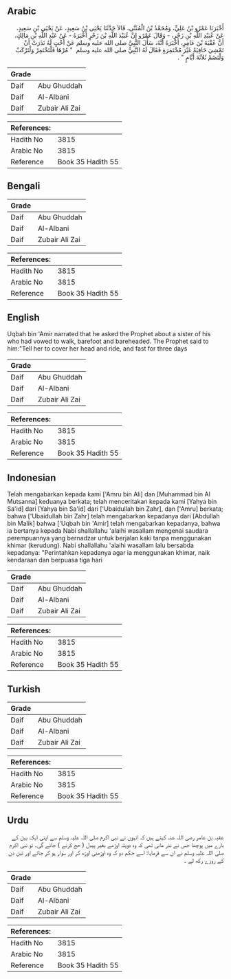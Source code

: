 ## Arabic


<div dir="rtl" lang="ar" style={{fontSize:'larger',backgroundColor:'#f8f9fa',padding:20}}>
أَخْبَرَنَا عَمْرُو بْنُ عَلِيٍّ، وَمُحَمَّدُ بْنُ الْمُثَنَّى، قَالاَ حَدَّثَنَا يَحْيَى بْنُ سَعِيدٍ، عَنْ يَحْيَى بْنِ سَعِيدٍ، عَنْ عُبَيْدِ اللَّهِ بْنِ زَحْرٍ، - وَقَالَ عَمْرٌو إِنَّ عُبَيْدَ اللَّهِ بْنَ زَحْرٍ أَخْبَرَهُ - عَنْ عَبْدِ اللَّهِ بْنِ مَالِكٍ، أَنَّ عُقْبَةَ بْنَ عَامِرٍ، أَخْبَرَهُ أَنَّهُ، سَأَلَ النَّبِيَّ صلى الله عليه وسلم عَنْ أُخْتٍ لَهُ نَذَرَتْ أَنْ تَمْشِيَ حَافِيَةً غَيْرَ مُخْتَمِرَةٍ فَقَالَ لَهُ النَّبِيُّ صلى الله عليه وسلم ‏ "‏ مُرْهَا فَلْتَخْتَمِرْ وَلْتَرْكَبْ وَلْتَصُمْ ثَلاَثَةَ أَيَّامٍ ‏"‏ ‏.‏
</div>
<div style={{backgroundColor:'#f8f9fa',padding:20, marginBottom: 10}}><table> <thead> <tr> <th>Grade</th> <th></th> </tr> </thead> <tbody> <tr><td>Daif</td><td>Abu Ghuddah</td></tr><tr><td>Daif</td><td>Al-Albani</td></tr><tr><td>Daif</td><td>Zubair Ali Zai</td></tr></tbody></table><table> <thead> <tr> <th>References:</th> <th></th> </tr> </thead> <tbody><tr><td>Hadith No</td><td>3815</td></tr><tr><td>Arabic No</td><td>3815</td></tr><tr><td>Reference</td><td>Book 35 Hadith 55</td></tr></tbody></table></div>

## Bengali


<div dir="ltr" lang="bn" style={{fontSize:'larger',backgroundColor:'#f8f9fa',padding:20}}>

</div>
<div style={{backgroundColor:'#f8f9fa',padding:20, marginBottom: 10}}><table> <thead> <tr> <th>Grade</th> <th></th> </tr> </thead> <tbody> <tr><td>Daif</td><td>Abu Ghuddah</td></tr><tr><td>Daif</td><td>Al-Albani</td></tr><tr><td>Daif</td><td>Zubair Ali Zai</td></tr></tbody></table><table> <thead> <tr> <th>References:</th> <th></th> </tr> </thead> <tbody><tr><td>Hadith No</td><td>3815</td></tr><tr><td>Arabic No</td><td>3815</td></tr><tr><td>Reference</td><td>Book 35 Hadith 55</td></tr></tbody></table></div>

## English


<div dir="ltr" lang="en" style={{fontSize:'larger',backgroundColor:'#f8f9fa',padding:20}}>
Uqbah bin 'Amir narrated that he asked the Prophet about a sister of his who had vowed to walk, barefoot and bareheaded. The Prophet said to him:"Tell her to cover her head and ride, and fast for three days
</div>
<div style={{backgroundColor:'#f8f9fa',padding:20, marginBottom: 10}}><table> <thead> <tr> <th>Grade</th> <th></th> </tr> </thead> <tbody> <tr><td>Daif</td><td>Abu Ghuddah</td></tr><tr><td>Daif</td><td>Al-Albani</td></tr><tr><td>Daif</td><td>Zubair Ali Zai</td></tr></tbody></table><table> <thead> <tr> <th>References:</th> <th></th> </tr> </thead> <tbody><tr><td>Hadith No</td><td>3815</td></tr><tr><td>Arabic No</td><td>3815</td></tr><tr><td>Reference</td><td>Book 35 Hadith 55</td></tr></tbody></table></div>

## Indonesian


<div dir="ltr" lang="id" style={{fontSize:'larger',backgroundColor:'#f8f9fa',padding:20}}>
Telah mengabarkan kepada kami ['Amru bin Ali] dan [Muhammad bin Al Mutsanna] keduanya berkata; telah menceritakan kepada kami [Yahya bin Sa'id] dari [Yahya bin Sa'id] dari ['Ubaidullah bin Zahr], dan ['Amru] berkata; bahwa ['Ubaidullah bin Zahr] telah mengabarkan kepadanya dari [Abdullah bin Malik] bahwa ['Uqbah bin 'Amir] telah mengabarkan kepadanya, bahwa ia bertanya kepada Nabi shallallahu 'alaihi wasallam mengenai saudara perempuannya yang bernadzar untuk berjalan kaki tanpa menggunakan khimar (kerudung). Nabi shallallahu 'alaihi wasallam lalu bersabda kepadanya: "Perintahkan kepadanya agar ia menggunakan khimar, naik kendaraan dan berpuasa tiga hari
</div>
<div style={{backgroundColor:'#f8f9fa',padding:20, marginBottom: 10}}><table> <thead> <tr> <th>Grade</th> <th></th> </tr> </thead> <tbody> <tr><td>Daif</td><td>Abu Ghuddah</td></tr><tr><td>Daif</td><td>Al-Albani</td></tr><tr><td>Daif</td><td>Zubair Ali Zai</td></tr></tbody></table><table> <thead> <tr> <th>References:</th> <th></th> </tr> </thead> <tbody><tr><td>Hadith No</td><td>3815</td></tr><tr><td>Arabic No</td><td>3815</td></tr><tr><td>Reference</td><td>Book 35 Hadith 55</td></tr></tbody></table></div>

## Turkish


<div dir="ltr" lang="tr" style={{fontSize:'larger',backgroundColor:'#f8f9fa',padding:20}}>

</div>
<div style={{backgroundColor:'#f8f9fa',padding:20, marginBottom: 10}}><table> <thead> <tr> <th>Grade</th> <th></th> </tr> </thead> <tbody> <tr><td>Daif</td><td>Abu Ghuddah</td></tr><tr><td>Daif</td><td>Al-Albani</td></tr><tr><td>Daif</td><td>Zubair Ali Zai</td></tr></tbody></table><table> <thead> <tr> <th>References:</th> <th></th> </tr> </thead> <tbody><tr><td>Hadith No</td><td>3815</td></tr><tr><td>Arabic No</td><td>3815</td></tr><tr><td>Reference</td><td>Book 35 Hadith 55</td></tr></tbody></table></div>

## Urdu


<div dir="rtl" lang="ur" style={{fontSize:'larger',backgroundColor:'#f8f9fa',padding:20}}>
عقبہ بن عامر رضی اللہ عنہ کہتے ہیں کہ انہوں نے نبی اکرم صلی اللہ علیہ وسلم سے اپنی ایک بہن کے بارے میں پوچھا جس نے نذر مانی تھی کہ وہ دوپٹہ اوڑھے بغیر پیدل ( حج کرنے ) جائے گی۔ تو نبی اکرم صلی اللہ علیہ وسلم نے ان سے فرمایا: اسے حکم دو کہ وہ اوڑھنی اوڑھ کر اور سوار ہو کر جائے اور تین دن کے روزے رکھ لے ۔
</div>
<div style={{backgroundColor:'#f8f9fa',padding:20, marginBottom: 10}}><table> <thead> <tr> <th>Grade</th> <th></th> </tr> </thead> <tbody> <tr><td>Daif</td><td>Abu Ghuddah</td></tr><tr><td>Daif</td><td>Al-Albani</td></tr><tr><td>Daif</td><td>Zubair Ali Zai</td></tr></tbody></table><table> <thead> <tr> <th>References:</th> <th></th> </tr> </thead> <tbody><tr><td>Hadith No</td><td>3815</td></tr><tr><td>Arabic No</td><td>3815</td></tr><tr><td>Reference</td><td>Book 35 Hadith 55</td></tr></tbody></table></div>